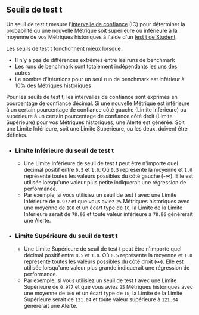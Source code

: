 ## Seuils de test t

Un seuil de test t mesure l'[intervalle de confiance](https://fr.wikipedia.org/wiki/Intervalle_de_confiance) (IC) pour déterminer la probabilité qu'une nouvelle Métrique soit supérieure ou inférieure à la moyenne de vos Métriques historiques à l'aide d'un [test t de Student](https://fr.wikipedia.org/wiki/Test_de_Student).

Les seuils de test t fonctionnent mieux lorsque :
- Il n'y a pas de différences extrêmes entre les runs de benchmark
- Les runs de benchmark sont totalement indépendants les uns des autres
- Le nombre d'itérations pour un seul run de benchmark est inférieur à 10% des Métriques historiques

Pour les seuils de test t, les intervalles de confiance sont exprimés en pourcentage de confiance décimal.
Si une nouvelle Métrique est inférieure à un certain pourcentage de confiance côté gauche (Limite Inférieure)
ou supérieure à un certain pourcentage de confiance côté droit (Limite Supérieure) pour vos Métriques historiques, une Alerte est générée.
Soit une Limite Inférieure, soit une Limite Supérieure, ou les deux, doivent être définies.

- ### Limite Inférieure du seuil de test t
  - Une Limite Inférieure de seuil de test t peut être n'importe quel décimal positif entre `0.5` et `1.0`.
Où `0.5` représente la moyenne et `1.0` représente toutes les valeurs possibles du côté gauche (-∞).
Elle est utilisée lorsqu'une valeur plus petite indiquerait une régression de performance.
  - Par exemple, si vous utilisiez un seuil de test t avec une Limite Inférieure de `0.977`
et que vous aviez `25` Métriques historiques avec une moyenne de `100` et un écart type de `10`,
la Limite de la Limite Inférieure serait de `78.96` et
toute valeur inférieure à `78.96` générerait une Alerte.
- ### Limite Supérieure du seuil de test t
  - Une Limite Supérieure de seuil de test t peut être n'importe quel décimal positif entre `0.5` et `1.0`.
Où `0.5` représente la moyenne et `1.0` représente toutes les valeurs possibles du côté droit (∞).
Elle est utilisée lorsqu'une valeur plus grande indiquerait une régression de performance.
  - Par exemple, si vous utilisiez un seuil de test t avec une Limite Supérieure de `0.977`
et que vous aviez `25` Métriques historiques avec une moyenne de `100` et un écart type de `10`,
la Limite de la Limite Supérieure serait de `121.04` et
toute valeur supérieure à `121.04` générerait une Alerte.